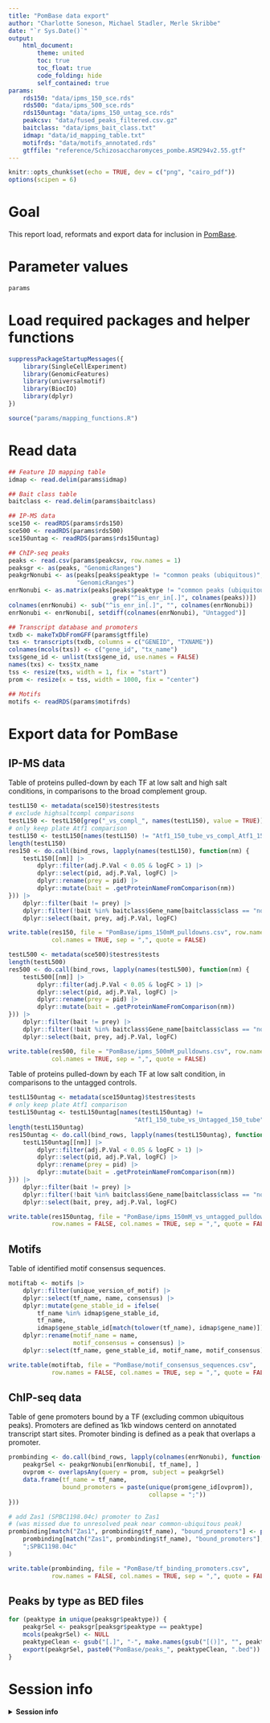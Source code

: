 ```yaml
---
title: "PomBase data export"
author: "Charlotte Soneson, Michael Stadler, Merle Skribbe"
date: "`r Sys.Date()`"
output: 
    html_document:
        theme: united
        toc: true
        toc_float: true
        code_folding: hide
        self_contained: true
params:
    rds150: "data/ipms_150_sce.rds"
    rds500: "data/ipms_500_sce.rds"
    rds150untag: "data/ipms_150_untag_sce.rds"
    peakcsv: "data/fused_peaks_filtered.csv.gz"
    baitclass: "data/ipms_bait_class.txt"
    idmap: "data/id_mapping_table.txt"
    motifrds: "data/motifs_annotated.rds"
    gtffile: "reference/Schizosaccharomyces_pombe.ASM294v2.55.gtf"
---
```


```r
knitr::opts_chunk$set(echo = TRUE, dev = c("png", "cairo_pdf"))
options(scipen = 6)
```

# Goal

This report load, reformats and export data for inclusion in [PomBase](https://www.pombase.org/).

# Parameter values

```r
params
```

# Load required packages and helper functions

```r
suppressPackageStartupMessages({
    library(SingleCellExperiment)
    library(GenomicFeatures)
    library(universalmotif)
    library(BiocIO)
    library(dplyr)
})

source("params/mapping_functions.R")
```

# Read data

```r
## Feature ID mapping table
idmap <- read.delim(params$idmap)

## Bait class table
baitclass <- read.delim(params$baitclass)

## IP-MS data
sce150 <- readRDS(params$rds150)
sce500 <- readRDS(params$rds500)
sce150untag <- readRDS(params$rds150untag)

## ChIP-seq peaks
peaks <- read.csv(params$peakcsv, row.names = 1)
peaksgr <- as(peaks, "GenomicRanges")
peakgrNonubi <- as(peaks[peaks$peaktype != "common peaks (ubiquitous)", 1:5],
                   "GenomicRanges")
enrNonubi <- as.matrix(peaks[peaks$peaktype != "common peaks (ubiquitous)",
                             grep("^is_enr_in[.]", colnames(peaks))])
colnames(enrNonubi) <- sub("^is_enr_in[.]", "", colnames(enrNonubi))
enrNonubi <- enrNonubi[, setdiff(colnames(enrNonubi), "Untagged")]

## Transcript database and promoters
txdb <- makeTxDbFromGFF(params$gtffile)
txs <- transcripts(txdb, columns = c("GENEID", "TXNAME"))
colnames(mcols(txs)) <- c("gene_id", "tx_name")
txs$gene_id <- unlist(txs$gene_id, use.names = FALSE)
names(txs) <- txs$tx_name
tss <- resize(txs, width = 1, fix = "start")
prom <- resize(x = tss, width = 1000, fix = "center")

## Motifs
motifs <- readRDS(params$motifrds)
```

# Export data for PomBase

## IP-MS data

Table of proteins pulled-down by each TF at low salt and high salt conditions, 
in comparisons to the broad complement group.

```r
testL150 <- metadata(sce150)$testres$tests
# exclude highsaltcompl comparisons
testL150 <- testL150[grep("_vs_compl_", names(testL150), value = TRUE)]
# only keep plate Atf1 comparison
testL150 <- testL150[names(testL150) != "Atf1_150_tube_vs_compl_Atf1_150_tube"]
length(testL150)
res150 <- do.call(bind_rows, lapply(names(testL150), function(nm) {
    testL150[[nm]] |>
        dplyr::filter(adj.P.Val < 0.05 & logFC > 1) |>
        dplyr::select(pid, adj.P.Val, logFC) |>
        dplyr::rename(prey = pid) |>
        dplyr::mutate(bait = .getProteinNameFromComparison(nm))
})) |>
    dplyr::filter(bait != prey) |>
    dplyr::filter(!bait %in% baitclass$Gene_name[baitclass$class == "nobait"]) |>
    dplyr::select(bait, prey, adj.P.Val, logFC)

write.table(res150, file = "PomBase/ipms_150mM_pulldowns.csv", row.names = FALSE, 
            col.names = TRUE, sep = ",", quote = FALSE)

testL500 <- metadata(sce500)$testres$tests
length(testL500)
res500 <- do.call(bind_rows, lapply(names(testL500), function(nm) {
    testL500[[nm]] |>
        dplyr::filter(adj.P.Val < 0.05 & logFC > 1) |>
        dplyr::select(pid, adj.P.Val, logFC) |>
        dplyr::rename(prey = pid) |>
        dplyr::mutate(bait = .getProteinNameFromComparison(nm))
})) |>
    dplyr::filter(bait != prey) |>
    dplyr::filter(!bait %in% baitclass$Gene_name[baitclass$class == "nobait"]) |>
    dplyr::select(bait, prey, adj.P.Val, logFC)

write.table(res500, file = "PomBase/ipms_500mM_pulldowns.csv", row.names = FALSE, 
            col.names = TRUE, sep = ",", quote = FALSE)
```

Table of proteins pulled-down by each TF at low salt condition, 
in comparisons to the untagged controls.

```r
testL150untag <- metadata(sce150untag)$testres$tests
# only keep plate Atf1 comparison
testL150untag <- testL150untag[names(testL150untag) != 
                                   "Atf1_150_tube_vs_Untagged_150_tube"]
length(testL150untag)
res150untag <- do.call(bind_rows, lapply(names(testL150untag), function(nm) {
    testL150untag[[nm]] |>
        dplyr::filter(adj.P.Val < 0.05 & logFC > 1) |>
        dplyr::select(pid, adj.P.Val, logFC) |>
        dplyr::rename(prey = pid) |>
        dplyr::mutate(bait = .getProteinNameFromComparison(nm))
})) |>
    dplyr::filter(bait != prey) |>
    dplyr::filter(!bait %in% baitclass$Gene_name[baitclass$class == "nobait"]) |>
    dplyr::select(bait, prey, adj.P.Val, logFC)

write.table(res150untag, file = "PomBase/ipms_150mM_vs_untagged_pulldowns.csv", 
            row.names = FALSE, col.names = TRUE, sep = ",", quote = FALSE)
```

## Motifs

Table of identified motif consensus sequences.

```r
motiftab <- motifs |>
    dplyr::filter(unique_version_of_motif) |>
    dplyr::select(tf_name, name, consensus) |>
    dplyr::mutate(gene_stable_id = ifelse(
        tf_name %in% idmap$gene_stable_id,
        tf_name,
        idmap$gene_stable_id[match(tolower(tf_name), idmap$gene_name)])) |>
    dplyr::rename(motif_name = name,
                  motif_consensus = consensus) |>
    dplyr::select(tf_name, gene_stable_id, motif_name, motif_consensus)

write.table(motiftab, file = "PomBase/motif_consensus_sequences.csv",
            row.names = FALSE, col.names = TRUE, sep = ",", quote = FALSE)
```

## ChIP-seq data

Table of gene promoters bound by a TF (excluding common ubiquitous peaks).
Promoters are defined as 1kb windows centerd on annotated transcript
start sites. Promoter binding is defined as a peak that overlaps a promoter.

```r
prombinding <- do.call(bind_rows, lapply(colnames(enrNonubi), function(tf_name) {
    peakgrSel <- peakgrNonubi[enrNonubi[, tf_name], ]
    ovprom <- overlapsAny(query = prom, subject = peakgrSel)
    data.frame(tf_name = tf_name,
               bound_promoters = paste(unique(prom$gene_id[ovprom]),
                                       collapse = ";"))
}))

# add Zas1 (SPBC1198.04c) promoter to Zas1
# (was missed due to unresolved peak near common-ubiquitous peak)
prombinding[match("Zas1", prombinding$tf_name), "bound_promoters"] <- paste0(
    prombinding[match("Zas1", prombinding$tf_name), "bound_promoters"],
    ";SPBC1198.04c"
)

write.table(prombinding, file = "PomBase/tf_binding_promoters.csv",
            row.names = FALSE, col.names = TRUE, sep = ",", quote = FALSE)
```
 
## Peaks by type as BED files

```r
for (peaktype in unique(peaksgr$peaktype)) {
    peakgrSel <- peaksgr[peaksgr$peaktype == peaktype]
    mcols(peakgrSel) <- NULL
    peaktypeClean <- gsub("[.]", "-", make.names(gsub("[()]", "", peaktype)))
    export(peakgrSel, paste0("PomBase/peaks_", peaktypeClean, ".bed"))
}
```

# Session info

<details>
<summary><b>
Session info
</b></summary>
```r
sessionInfo()
```
</details>

